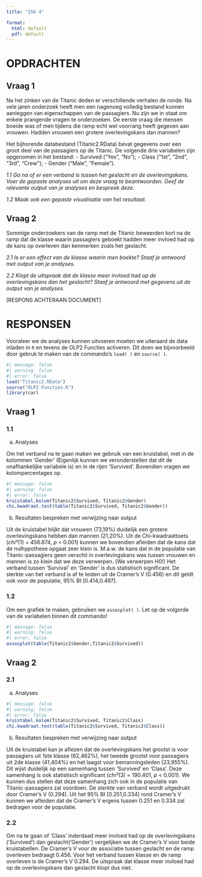 ```yaml
---
title: "ZSO 4"

format: 
  html: default
  pdf: default
---
```


# OPDRACHTEN {.unnumbered}

## Vraag 1 {.unnumbered}

Na het zinken van de Titanic deden er verschillende verhalen de ronde. Na vele jaren onderzoek heeft men een nagenoeg volledig bestand kunnen aanleggen van eigenschappen van de passagiers. Nu zijn we in staat om enkele prangende vragen te onderzoeken. De eerste vraag die mensen boeide was of men tijdens die ramp echt wel voorrang heeft gegeven aan vrouwen. Hadden vrouwen een grotere overlevingskans dan mannen?

Het bijhorende databestand (Titanic2.RData) bevat gegevens over een groot deel van de passagiers op de Titanic. De volgende drie variabelen zijn opgenomen in het bestand: - Survived (“Yes”, “No”); - Class (“1st”, “2nd”, “3rd”, “Crew”); - Gender (“Male”, “Female”).

*1.1 Ga na of er een verband is tussen het geslacht en de overlevingskans. Voer de gepaste analyses uit om deze vraag te beantwoorden. Geef de relevante output van je analyses en bespreek deze.*

*1.2 Maak ook een gepaste visualisatie van het resultaat.*

## Vraag 2 {.unnumbered}

Sommige onderzoekers van de ramp met de Titanic beweerden kort na de ramp dat de klasse waarin passagiers geboekt hadden meer invloed had op de kans op overleven dan kenmerken zoals het geslacht.

*2.1 Is er een effect van de klasse waarin men boekte? Staaf je antwoord met output van je analyses.*

*2.2 Klopt de uitspraak dat de klasse meer invloed had op de overlevingskans dan het geslacht? Staaf je antwoord met gegevens uit de output van je analyses.*

[RESPONS ACHTERAAN DOCUMENT] \newpage    

# RESPONSEN {.unnumbered}

Vooraleer we de analyses kunnen uitvoeren moeten we uiteraard de data inladen in `R` en tevens de OLP2 Functies activeren. Dit doen we bijvoorbeeld door gebruk te maken van de commando's `load( )` en `source( )`.

```r
#| message: false
#| warning: false
#| error: false 
load("Titanic2.RData")
source("OLP2 Functies.R")
library(car)
```

## Vraag 1 {.unnumbered}

### 1.1 {.unnumbered}

a)  Analyses

Om het verband na te gaan maken we gebruik van een kruistabel, met in de kolommen ‘Gender’ (Eigenlijk kunnen we veronderstellen dat dit de onafhankelijke variabele is) en in de rijen ‘Survived’. Bovendien vragen we kolompercentages op.

```r
#| message: false
#| warning: false
#| error: false 
kruistabel.kolom(Titanic2$Survived, Titanic2$Gender)
chi.kwadraat.test(table(Titanic2$Survived, Titanic2$Gender))
```

b)  Resultaten bespreken met verwijzing naar output

Uit de kruistabel blijkt dat vrouwen (73,19%) duidelijk een grotere overlevingskans hebben dan mannen (21,20%). Uit de Chi-kwadraattoets (*chi²*(1) = 456.874, *p* \< 0.001) kunnen we bovendien afleiden dat de kans dat de nulhypothese opgaat zeer klein is. M.a.w. de kans dat in de populatie van Titanic-passagiers geen verschil in overlevingskans was tussen vrouwen en mannen is zo klein dat we deze verwerpen. (We verwerpen H0!) Het verband tussen ‘Survival’ en ‘Gender’ is dus statistisch significant. De sterkte van het verband is af te leiden uit de Cramer’s V (0.456) en dit geldt ook voor de populatie, 95% BI [0.414,0.497].

### 1.2 {.unnumbered}

Om een grafiek te maken, gebruiken we `assocplot( )`. Let op de volgorde van de variabelen binnen dit commando!

```r
#| message: false
#| warning: false
#| error: false 
assocplot(table(Titanic2$Gender,Titanic2$Survived))
```

\newpage

## Vraag 2 {.unnumbered}

### 2.1 {.unnumbered}

a)  Analyses

```r
#| message: false
#| warning: false
#| error: false 
kruistabel.kolom(Titanic2$Survived, Titanic2$Class)
chi.kwadraat.test(table(Titanic2$Survived, Titanic2$Class))
```

b)  Resultaten bespreken met verwijzing naar output

Uit de kruistabel kan je aflezen dat de overlevingskans het grootst is voor passagiers uit 1ste klasse (62,462%), het tweede grootst voor passagiers uit 2de klasse (41,404%) en het laagst voor bemanningsleden (23,955%). Dit wijst duidelijk op een samenhang tussen ‘Survived’ en ‘Class’. Deze samenhang is ook statistisch significant (*chi²*(3) = 190.401, *p* \< 0.001). We kunnen dus stellen dat deze samenhang zich ook in de populatie van Titanic-passagiers zal voordoen. De sterkte van verband wordt uitgedrukt door Cramer’s V (0.294). Uit het 95% BI [0.251,0.334] rond Cramer’s V kunnen we afleiden dat de Cramer’s V ergens tussen 0.251 en 0.334 zal bedragen voor de populatie.

### 2.2 {.unnumbered}

Om na te gaan of ‘Class’ inderdaad meer invloed had op de overlevingskans (‘Survived’) dan geslacht(‘Gender’) vergelijken we de Cramer’s V voor beide kruistabellen. De Cramer’s V voor de associatie tussen geslacht en de ramp overleven bedraagt 0.456. Voor het verband tussen klasse en de ramp overleven is de Cramer’s V 0.294. De uitspraak dat klasse meer invloed had op de overlevingskans dan geslacht klopt dus niet.